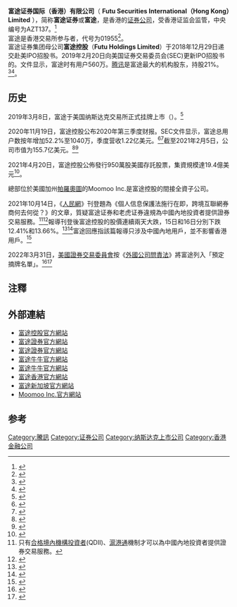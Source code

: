 {{Multiple issues|
{{COI|time=2022-01-04T04:39:39+00:00}}
{{Copy edit|time=2022-01-04T04:40:02+00:00}}
}}
'''富途证券国际（香港）有限公司'''（ '''Futu Securities International（Hong Kong）Limited''' ），简称'''富途证券'''或'''富途'''，是香港的[[证券公司|证券公司]]，受香港证监会监管，中央编号为AZT137。<ref>{{cite web |title=富途证券持牌情况 |url=https://apps.sfc.hk/publicregWeb/corp/AZT137/licences |website=香港证监会}}</ref><br>
富途是香港交易所参与者，代号为01955<ref>{{cite web |title=現有參與者及交易權持有人搜尋 |url=https://www.hkex.com.hk/chi/plw/searchparticipant_c.aspx?SEARCH=VIW&SEL_TYPE=SE&BROK_NUM=&PR_NAME=&PR_NAME1=&PR_ID=&page=57 |website=香港交易所}}</ref>。<br>
富途证券集团母公司'''富途控股'''（'''Futu Holdings Limited'''）于2018年12月29日递交赴美IPO招股书。2019年2月20日向美国证券交易委员会(SEC)更新IPO招股书的{{tsl|en|SEC filing|F-1/A增補文件}}。文件显示，富途时有用户560万。[[腾讯|腾讯]]是富途最大的机构股东，持股21%。<ref>{{cite web |title=Futu Holdings Limited Form F-1 |url=https://www.sec.gov/Archives/edgar/data/1754581/000119312518361084/d620103df1.htm |website=美国证监会SEC |access-date=2020-12-10 |archive-date=2021-01-28 |archive-url=https://web.archive.org/web/20210128193221/https://www.sec.gov/Archives/edgar/data/1754581/000119312518361084/d620103df1.htm |dead-url=no }}</ref><ref>{{cite web |title=富途控股：2018年注册用户超560万 |url=http://www.xinhuanet.com/money/2019-02/26/c_1124164720.htm |website=新华网}}</ref>。

== 历史 ==
2019年3月8日，富途于美国纳斯达克交易所正式挂牌上市（{{nasdaq|FUTU}}）。<ref>{{cite web |title=富途控股正式在美上市 |url=http://news.cnstock.com/news,bwkx-201903-4346946.htm |website=上海证券报}}</ref>

2020年11月19日，富途控股公布2020年第三季度财报。SEC文件显示，富途总用户数按年增加52.2%至1040万，季度营收1.22亿美元。<ref>{{cite web |title=富途控股发布三季报 |url=http://www.cs.com.cn/qs/202011/t20201119_6112887.html |website=中国证券报 |access-date=2020-12-10 |archive-date=2020-11-20 |archive-url=https://web.archive.org/web/20201120212843/http://cs.com.cn/qs/202011/t20201119_6112887.html |dead-url=no }}</ref><ref>{{cite web |title=Futu Announces Third Quarter 2020 Unaudited Financial Results |url=https://www.sec.gov/Archives/edgar/data/1754581/000110465920127100/a20-36228_1ex99d1.htm |website=美国证监会 |access-date=2020-12-10 |archive-date=2021-06-13 |archive-url=https://web.archive.org/web/20210613183322/https://www.sec.gov/Archives/edgar/data/1754581/000110465920127100/a20-36228_1ex99d1.htm }}</ref>截至2021年2月5日，公司市值为155.7亿美元。<ref>{{cite web |title=富途控股个股概要 |url=https://www.futunn.com/stock/FUTU-US |website=富途牛牛 |access-date=2021-02-05 |archive-date=2021-02-13 |archive-url=https://web.archive.org/web/20210213204112/https://www.futunn.com/stock/FUTU-US |dead-url=no }}</ref><ref>{{cite web  |title=Futu Announces Third Quarter 2020 Unaudited Financial Results  |url=https://couponhk.net/futu  |website=美国证监会  |access-date=2022-01-19  |archive-date=2022-01-19  |archive-url=https://web.archive.org/web/20220119173431/https://couponhk.net/futu/  }}</ref>

2021年4月20日，富途控股公佈發行950萬股美國存託股票，集資規模達19.4億美元<ref>{{Cite web|url=https://www.hk01.com/%E8%B2%A1%E7%B6%93%E5%BF%AB%E8%A8%8A/614434/%E5%AF%8C%E9%80%94%E5%AE%A3%E5%B8%83%E5%A2%9E%E7%99%BC950%E8%90%AC%E8%82%A1ads-%E9%9B%86%E8%B3%87%E7%B4%84150%E5%84%84%E5%85%83-%E8%82%A1%E5%83%B9%E7%9B%A4%E5%BE%8C%E8%B7%8C%E9%80%BE5|title=富途宣布增發950萬股ADS　集資約150億元　股價盤後跌逾5%|date=2021-04-20|work=香港01|accessdate=2021-04-20|archive-date=2021-07-11|archive-url=https://web.archive.org/web/20210711034620/https://www.hk01.com/%E8%B2%A1%E7%B6%93%E5%BF%AB%E8%A8%8A/614434/%E5%AF%8C%E9%80%94%E5%AE%A3%E5%B8%83%E5%A2%9E%E7%99%BC950%E8%90%AC%E8%82%A1ads-%E9%9B%86%E8%B3%87%E7%B4%84150%E5%84%84%E5%85%83-%E8%82%A1%E5%83%B9%E7%9B%A4%E5%BE%8C%E8%B7%8C%E9%80%BE5|dead-url=no}}</ref>。

總部位於美國加州[[帕羅奧圖|帕羅奧圖]]的Moomoo Inc.是富途控股的間接全資子公司。

2021年10月14日，《[[人民網|人民網]]》刊登題為《個人信息保護法施行在即，跨境互聯網券商何去何從？》的文章，質疑富途证券和老虎证券違規為中國內地投資者提供證券交易服務。<ref group="注釋">只有[[合格境內機構投資者|合格境內機構投資者]](QDII)、[[滬港通|滬港通]]機制才可以為中國內地投資者提供證券交易服務。</ref><ref>{{cite news |title=個人信息保護法施行在即，跨境互聯網券商何去何從？ |url=http://finance.people.com.cn/BIG5/n1/2021/1014/c1004-32253533.html |work=[[人民網|人民網]] |date=2021-10-14 |archiveurl=https://web.archive.org/web/20211015234707/http://finance.people.com.cn/BIG5/n1/2021/1014/c1004-32253533.html |archivedate=2021-10-16}}</ref>報導刊登後富途控股的股價連續兩天大跌，15日和16日分別下跌12.41%和13.66%。<ref>{{cite news |title=官媒點名質疑個人信息收集欠安全　富途美股跌12%、老虎證券跌21% |url=https://inews.hket.com/article/3081593/%E3%80%90%E5%AF%8C%E9%80%94%E6%8D%B1%E6%89%B9%E3%80%91%E5%AE%98%E5%AA%92%E9%BB%9E%E5%90%8D%E8%B3%AA%E7%96%91%E5%80%8B%E4%BA%BA%E4%BF%A1%E6%81%AF%E6%94%B6%E9%9B%86%E6%AC%A0%E5%AE%89%E5%85%A8%E3%80%80%E5%AF%8C%E9%80%94%E7%BE%8E%E8%82%A1%E8%B7%8C12-%E3%80%81%E8%80%81%E8%99%8E%E8%AD%89%E5%88%B8%E8%B7%8C21- |work=[[香港經濟日報|香港經濟日報]] |date=2021-10-15 |archiveurl=https://web.archive.org/web/20211015235829/https://inews.hket.com/article/3081593/%E3%80%90%E5%AF%8C%E9%80%94%E6%8D%B1%E6%89%B9%E3%80%91%E5%AE%98%E5%AA%92%E9%BB%9E%E5%90%8D%E8%B3%AA%E7%96%91%E5%80%8B%E4%BA%BA%E4%BF%A1%E6%81%AF%E6%94%B6%E9%9B%86%E6%AC%A0%E5%AE%89%E5%85%A8%E3%80%80%E5%AF%8C%E9%80%94%E7%BE%8E%E8%82%A1%E8%B7%8C12-%E3%80%81%E8%80%81%E8%99%8E%E8%AD%89%E5%88%B8%E8%B7%8C21- |archivedate=2021-10-16}}</ref><ref>{{cite news |title=跨境互联网券商的“至暗时刻”：市值大幅蒸发、或面临整改 |url=https://news.sina.com.cn/c/2021-10-17/doc-iktzqtyu1824061.shtml |work=[[中新经纬|中新经纬]] |date=2021-10-16 |archiveurl=https://web.archive.org/web/20211018062852/https://news.sina.com.cn/c/2021-10-17/doc-iktzqtyu1824061.shtml |archivedate=2021-10-18}}</ref>富途回應指該篇報導只涉及中國內地用戶，並不影響香港用戶。<ref>{{cite news |title=內資券商批跨境互聯網券商或無牌照展業　富途：影響不涉及香港客戶 |url=https://inews.hket.com/article/3083238/%E3%80%90%E4%BA%92%E8%81%AF%E7%B6%B2%E7%9B%A3%E7%AE%A1%E3%80%91%E5%85%A7%E8%B3%87%E5%88%B8%E5%95%86%E6%89%B9%E8%B7%A8%E5%A2%83%E4%BA%92%E8%81%AF%E7%B6%B2%E5%88%B8%E5%95%86%E6%88%96%E7%84%A1%E7%89%8C%E7%85%A7%E5%B1%95%E6%A5%AD%E3%80%80%E5%AF%8C%E9%80%94%EF%BC%9A%E5%BD%B1%E9%9F%BF%E4%B8%8D%E6%B6%89%E5%8F%8A%E9%A6%99%E6%B8%AF%E5%AE%A2%E6%88%B6%EF%BC%88%E7%AC%AC%E4%BA%8C%E7%89%88%EF%BC%89 |work=[[香港經濟日報|香港經濟日報]] |date=2021-10-17 |archiveurl=https://web.archive.org/web/20211018063118/https://inews.hket.com/article/3083238/%E3%80%90%E4%BA%92%E8%81%AF%E7%B6%B2%E7%9B%A3%E7%AE%A1%E3%80%91%E5%85%A7%E8%B3%87%E5%88%B8%E5%95%86%E6%89%B9%E8%B7%A8%E5%A2%83%E4%BA%92%E8%81%AF%E7%B6%B2%E5%88%B8%E5%95%86%E6%88%96%E7%84%A1%E7%89%8C%E7%85%A7%E5%B1%95%E6%A5%AD%E3%80%80%E5%AF%8C%E9%80%94%EF%BC%9A%E5%BD%B1%E9%9F%BF%E4%B8%8D%E6%B6%89%E5%8F%8A%E9%A6%99%E6%B8%AF%E5%AE%A2%E6%88%B6%EF%BC%88%E7%AC%AC%E4%BA%8C%E7%89%88%EF%BC%89 |archivedate=2021-10-18}}</ref>

2022年3月31日，[[美國證券交易委員會|美國證券交易委員會]]按《[[外國公司問責法案|外國公司問責法]]》將富途列入「預定摘牌名單」。<ref>{{Cite web|title=SEC adds Baidu, Futu and three US-listed companies under audit law|url=https://www.scmp.com/business/article/3172545/us-china-accounting-war-sec-adds-baidu-futu-and-three-more-list-companies|access-date=2022-03-31|date=2022-03-31|work=South China Morning Post|language=en|archive-date=2022-06-20|archive-url=https://web.archive.org/web/20220620031725/https://www.scmp.com/business/article/3172545/us-china-accounting-war-sec-adds-baidu-futu-and-three-more-list-companies}}</ref><ref>{{Cite web|title=中概股退市｜遭列預定摘牌名單 富途：積極探索維持上市地位方案|url=https://www.hk01.com/財經快訊/753497/中概股退市-遭列預定摘牌名單-富途-積極探索維持上市地位方案|access-date=2022-03-31|date=2022-03-31|last=翟梓謙|work=香港01|language=zh-HK|archive-date=2022-03-31|archive-url=https://web.archive.org/web/20220331183513/https://www.hk01.com/%E8%B2%A1%E7%B6%93%E5%BF%AB%E8%A8%8A/753497/%E4%B8%AD%E6%A6%82%E8%82%A1%E9%80%80%E5%B8%82-%E9%81%AD%E5%88%97%E9%A0%90%E5%AE%9A%E6%91%98%E7%89%8C%E5%90%8D%E5%96%AE-%E5%AF%8C%E9%80%94-%E7%A9%8D%E6%A5%B5%E6%8E%A2%E7%B4%A2%E7%B6%AD%E6%8C%81%E4%B8%8A%E5%B8%82%E5%9C%B0%E4%BD%8D%E6%96%B9%E6%A1%88}}</ref>

== 注釋 ==
<references group="注釋" />

==外部連結==
*[https://www.futuholdings.com 富途控股官方網站] {{Wayback|url=https://www.futuholdings.com/ |date=20210228032503 }}
*[https://www.fututrade.com 富途證券官方網站] {{Wayback|url=https://www.fututrade.com/ |date=20210128193313 }}
*[https://www.futu5.com 富途證券官方網站] {{Wayback|url=https://www.futu5.com/ |date=20210219033509 }}
*[https://www.futunn.com 富途牛牛官方網站] {{Wayback|url=https://www.futunn.com/ |date=20210305012356 }}
*[http://www.futubull.com 富途牛牛官方網站] {{Wayback|url=http://www.futubull.com |date=20211018063402}}
*[https://www.futuhk.com 富途香港官方網站] {{Wayback|url=https://www.futuhk.com/ |date=20190729023159 }}
*[https://www.futusg.com 富途新加坡官方網站] {{Wayback|url=https://www.futusg.com/ |date=20210128192656 }}
*[https://www.moomoo.com Moomoo Inc.官方網站] {{Wayback|url=https://www.moomoo.com/ |date=20210305004620 }}

==参考==
{{reflist|2}}

[[Category:騰訊|Category:騰訊]]
[[Category:证券公司|Category:证券公司]]
[[Category:纳斯达克上市公司|Category:纳斯达克上市公司]]
[[Category:香港金融公司|Category:香港金融公司]]